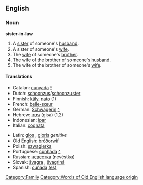 ==English==

===Noun===
'''sister-in-law'''
#A [[sister]] of someone's [[husband]].
#A sister of someone's [[wife]].
#The [[wife]] of someone's [[brother]].
#The wife of the brother of someone's [[husband]].
#The wife of the brother of someone's [[wife]].

====Translations====
{{top}}
*Catalan: [[cunyada]] {{f}} [[:ca:cunyada|^]]
*Dutch: [[schoonzus]]/[[schoonzuster]] {{f}}
*Finnish: [[käly]], [[nato]] (1)
*French: [[belle-sœur]] {{f}}
*German: [[Schwägerin]] {{f}} [[:de:Schwägerin|^]]
*Hebrew: [[גִּיסָה|גיסה]] (gisa) {{f}} (1,2)
*Indonesian: [[ipar]]
*Italian: [[cognata]] {{f}}
{{mid}}
*Latin: [[glos]] {{f}}, [[gloris]] ''genitive''
*Old English: [[bróðorwíf]] {{n}}
*Polish: [[szwagierka]] {{f}}
*Portuguese: [[cunhada]] {{f}} [[:pt:cunhada|^]]
*Russian: [[невестка]] (nevéstka) {{f}}
*Slovak: [[švagra]] {{f}}, [[švagriná]] {{f}}
*Spanish: [[cuñada]] {{f}} [[:es:cuñada|(es)]] 
{{bottom}}

[[Category:Family]]
[[Category:Words of Old English language origin]]